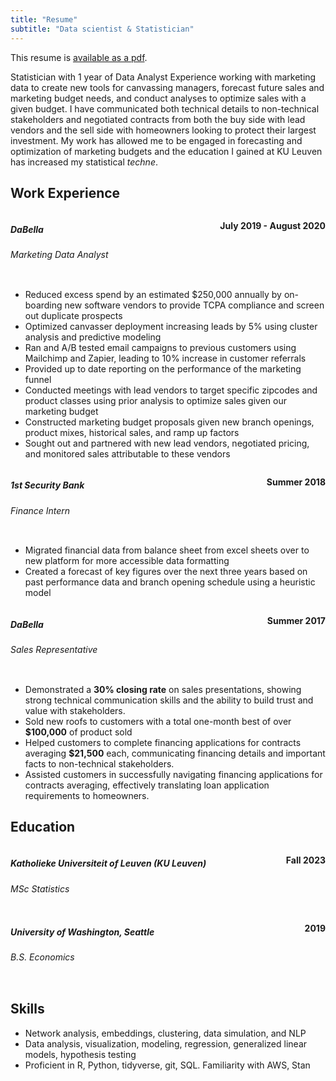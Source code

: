 ```yaml
---
title: "Resume"
subtitle: "Data scientist & Statistician"
---
```


This resume is [available as a pdf](resume\McMillan_Josiah_Resume_2024.pdf).

<!-- Statistician with 6 years of experience analyzing network data, performing causal inference and building tools for data scientists. Track record of strategic thinking, clear communication and successful remote work. -->

Statistician with 1 year of Data Analyst Experience working with marketing data to create new tools for canvassing managers, forecast future sales and marketing budget needs, and conduct analyses to optimize sales with a given budget. I have communicated both technical details to non-technical stakeholders and negotiated contracts from both the buy side with lead vendors and the sell side with homeowners looking to protect their largest investment. My work has allowed me to be engaged in forecasting and optimization of marketing budgets and the education I gained at KU Leuven has increased my statistical *techne*.


## Work Experience


:::: {.columns}
::: {.column width="90%" style="align: left;"}
##### **DaBella**
###### Marketing Data Analyst
:::
::: {.column width="10%" style="text-align: right;"}
**July 2019 - August 2020**   
:::
::::

- Reduced excess spend by an estimated $250,000 annually by on-boarding new software vendors to provide TCPA compliance and screen out duplicate prospects
- Optimized canvasser deployment increasing leads by 5% using cluster analysis and predictive modeling
- Ran and A/B tested email campaigns to previous customers using Mailchimp and Zapier, leading to 10% increase in customer referrals
- Provided up to date reporting on the performance of the marketing funnel
- Conducted meetings with lead vendors to target specific zipcodes and product classes using prior analysis to optimize sales given our marketing budget 
- Constructed marketing budget proposals given new branch openings, product mixes, historical sales, and ramp up factors 
- Sought out and partnered with new lead vendors, negotiated pricing, and monitored sales attributable to these vendors

:::: {.columns}
::: {.column width="70%" style="align: left;"}
##### **1st Security Bank**
###### Finance Intern
:::
::: {.column width="30%" style="text-align: right;"}
**Summer 2018**  
:::
::::

- Migrated financial data from balance sheet from excel sheets over to new platform for more accessible data formatting
- Created a forecast of key figures over the next three years based on past performance data and branch opening schedule using a heuristic model     

:::: {.columns}
::: {.column width="70%" style="align: left;"}
##### **DaBella**
###### Sales Representative
:::
::: {.column width="30%" style="text-align: right;"}
**Summer 2017**  
:::
::::

- Demonstrated a **30% closing rate** on sales presentations, showing strong technical communication skills and the ability to build trust and value with stakeholders.
- Sold new roofs to customers with a total one-month best of over **$100,000** of product sold
- Helped customers to complete financing applications for contracts averaging **$21,500** each, communicating financing details and important facts to non-technical stakeholders.
- Assisted customers in successfully navigating financing applications for contracts averaging, effectively translating loan application requirements to homeowners.


## Education  

:::: {.columns}
::: {.column width="90%" style="align: left;"}
##### **Katholieke Universiteit of Leuven (KU Leuven)**
###### MSc Statistics   
:::
::: {.column width="10%" style="text-align: right;"}
**Fall 2023**
:::
::::

:::: {.columns}
::: {.column width="90%" style="align: left;"}
##### **University of Washington, Seattle**
###### B.S. Economics
:::
::: {.column width="10%" style="text-align: right;"}
**2019**  
:::
::::

## Skills

- Network analysis, embeddings, clustering, data simulation, and NLP
- Data analysis, visualization, modeling, regression, generalized linear models, hypothesis testing
- Proficient in R, Python, tidyverse, git, SQL. Familiarity with AWS, Stan 
